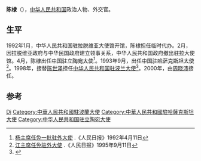 '''陈棣'''（{{bd|1940年|||catIdx=}}），[[中华人民共和国|中华人民共和国]]政治人物、外交官。

== 生平 ==
1992年1月，中华人民共和国驻拉脱维亚大使馆开馆，陈棣担任临时代办。2月，因拉脱维亚政府与中华民国政府建立领事关系，中华人民共和国政府撤出驻拉大使馆。4月，陈棣出任[[中国驻立陶宛大使列表|中国驻立陶宛大使]]<ref>[http://rmrbw.xyz/read.php?tid=939989 杨主席任免一批驻外大使] {{Wayback|url=http://rmrbw.xyz/read.php?tid=939989 |date=20180913002343 }}.《人民日报》1992年4月11日</ref>。1993年9月，出任[[中国驻哈萨克斯坦大使列表|中国驻哈萨克斯坦大使]]<ref>[http://rmrbw.xyz/read.php?tid=966253 江主席任免驻外大使] {{Wayback|url=http://rmrbw.xyz/read.php?tid=966253 |date=20180913002403 }}.《人民日报》1995年9月11日</ref>。1998年，接替[[陈世泽|陈世泽]]担任[[中国驻波兰大使列表|中华人民共和国驻波兰大使]]<ref>{{cite web|author=中华人民共和国外交部|title=中国驻波兰共和国历任大使|url=http://www.mfa.gov.cn/chn/pds/ziliao/wjrw/2167/2172/t9225.htm|publisher=中华人民共和国外交部|accessdate=2012-03-03|archive-date=2012-08-04|archive-url=https://archive.is/20120804210637/http://www.mfa.gov.cn/chn/pds/ziliao/wjrw/2167/2172/t9225.htm|dead-url=no}}</ref>。2000年，由[[周晓沛|周晓沛]]接任。

== 参考 ==
{{reflist}}

{{start box}}
{{s-dip}}
{{succession box|[[裴遠穎|裴遠穎]]|[[王釗賢|王釗賢]]|[[中国驻立陶宛大使列表|中华人民共和国驻立陶宛大使]]|1992年4月-1995年9月}}
{{succession box|[[张德广_(1941年)|张德广]]|[[李辉|李辉]]|[[中国驻哈萨克斯坦大使列表|中華人民共和国驻哈萨克斯坦大使]]|1993年9月-1997年7月}}
{{succession box|[[陈世泽|陈世泽]]|[[周晓沛|周晓沛]]|[[中国驻波兰大使列表|中华人民共和国驻波兰大使]]|1998年3月-2000年10月}}
{{end box}}

{{中国政治人物小作品}}

{{Authority control}}
{{DEFAULTSORT:Chen陈}}
[[Category:陈姓|Di]]
[[Category:中華人民共和國駐波蘭大使|Category:中華人民共和國駐波蘭大使]]
[[Category:中華人民共和國駐哈薩克斯坦大使|Category:中華人民共和國駐哈薩克斯坦大使]]
[[Category:中华人民共和国驻立陶宛大使|Category:中华人民共和国驻立陶宛大使]]